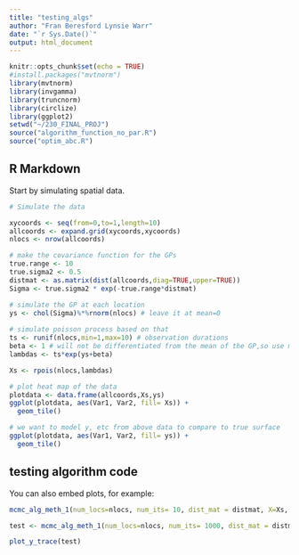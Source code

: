 ```yaml
---
title: "testing_algs"
author: "Fran Beresford Lynsie Warr"
date: "`r Sys.Date()`"
output: html_document
---
```


```r
knitr::opts_chunk$set(echo = TRUE)
#install.packages("mvtnorm")
library(mvtnorm)
library(invgamma)
library(truncnorm)
library(circlize)
library(ggplot2)
setwd("~/230_FINAL_PROJ")
source("algorithm_function_no_par.R")
source("optim_abc.R")
```

## R Markdown

Start by simulating spatial data. 

```r
# Simulate the data

xycoords <- seq(from=0,to=1,length=10)
allcoords <- expand.grid(xycoords,xycoords)
nlocs <- nrow(allcoords)

# make the covariance function for the GPs
true.range <- 10 
true.sigma2 <- 0.5
distmat <- as.matrix(dist(allcoords,diag=TRUE,upper=TRUE))
Sigma <- true.sigma2 * exp(-true.range*distmat)

# simulate the GP at each location
ys <- chol(Sigma)%*%rnorm(nlocs) # leave it at mean=0
  
# simulate poisson process based on that
ts <- runif(nlocs,min=1,max=10) # observation durations
beta <- 1 # will not be differentiated from the mean of the GP,so use mean=0
lambdas <- ts*exp(ys+beta)

Xs <- rpois(nlocs,lambdas)

# plot heat map of the data
plotdata <- data.frame(allcoords,Xs,ys)
ggplot(plotdata, aes(Var1, Var2, fill= Xs)) + 
  geom_tile()

# we want to model y, etc from above data to compare to true surface
ggplot(plotdata, aes(Var1, Var2, fill= ys)) + 
  geom_tile()
```

## testing algorithm code 

You can also embed plots, for example:

```r
mcmc_alg_meth_1(num_locs=nlocs, num_its= 10, dist_mat = distmat, X=Xs, t_cov= ts, abc_delta = 0.01 ,beta_prop_sigma = 0.5, theta_prop_sigma = c(0.5, 0.5))

test <- mcmc_alg_meth_1(num_locs=nlocs, num_its= 1000, dist_mat = distmat, X=Xs, t_cov= ts, abc_delta= 1e-20,beta_prop_sigma = 0.1, theta_prop_sigma = c(0.1,0.1))

plot_y_trace(test)


```




















